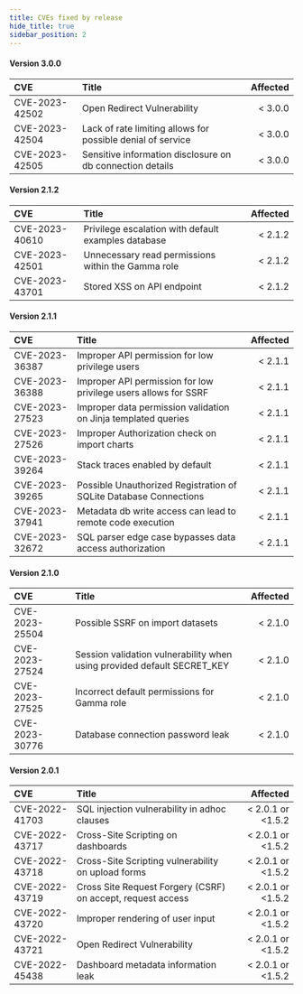```yaml
---
title: CVEs fixed by release
hide_title: true
sidebar_position: 2
---
```


#### Version 3.0.0

| CVE            | Title                                                                   | Affected |
|:---------------|:------------------------------------------------------------------------|---------:|
| CVE-2023-42502 | Open Redirect Vulnerability                                             |  < 3.0.0 |
| CVE-2023-42504 | Lack of rate limiting allows for possible denial of service             |  < 3.0.0 |
| CVE-2023-42505 | Sensitive information disclosure on db connection details               |  < 3.0.0 |


#### Version 2.1.2

| CVE            | Title                                                                   | Affected |
|:---------------|:------------------------------------------------------------------------|---------:|
| CVE-2023-40610 | Privilege escalation with default examples database                     |  < 2.1.2 |
| CVE-2023-42501 | Unnecessary read permissions within the Gamma role                      |  < 2.1.2 |
| CVE-2023-43701 | Stored XSS on API endpoint                                              |  < 2.1.2 |


#### Version 2.1.1

| CVE            | Title                                                                   | Affected |
|:---------------|:------------------------------------------------------------------------|---------:|
| CVE-2023-36387 | Improper API permission for low privilege users                         |  < 2.1.1 |
| CVE-2023-36388 | Improper API permission for low privilege users allows for SSRF         |  < 2.1.1 |
| CVE-2023-27523 | Improper data permission validation on Jinja templated queries          |  < 2.1.1 |
| CVE-2023-27526 | Improper Authorization check on import charts                           |  < 2.1.1 |
| CVE-2023-39264 | Stack traces enabled by default                                         |  < 2.1.1 |
| CVE-2023-39265 | Possible Unauthorized Registration of SQLite Database Connections       |  < 2.1.1 |
| CVE-2023-37941 | Metadata db write access can lead to remote code execution              |  < 2.1.1 |
| CVE-2023-32672 | SQL parser edge case bypasses data access authorization                 |  < 2.1.1 |


#### Version 2.1.0

| CVE            | Title                                                                   | Affected |
|:---------------|:------------------------------------------------------------------------|---------:|
| CVE-2023-25504 | Possible SSRF on import datasets                                        |  < 2.1.0 |
| CVE-2023-27524 | Session validation vulnerability when using provided default SECRET_KEY |  < 2.1.0 |
| CVE-2023-27525 | Incorrect default permissions for Gamma role                            |  < 2.1.0 |
| CVE-2023-30776 | Database connection password leak                                       |  < 2.1.0 |


#### Version 2.0.1

| CVE            | Title                                                       |          Affected |
|:---------------|:------------------------------------------------------------|------------------:|
| CVE-2022-41703 | SQL injection vulnerability in adhoc clauses                | < 2.0.1 or <1.5.2 |
| CVE-2022-43717 | Cross-Site Scripting on dashboards                          | < 2.0.1 or <1.5.2 |
| CVE-2022-43718 | Cross-Site Scripting vulnerability on upload forms          | < 2.0.1 or <1.5.2 |
| CVE-2022-43719 | Cross Site Request Forgery (CSRF) on accept, request access | < 2.0.1 or <1.5.2 |
| CVE-2022-43720 | Improper rendering of user input                            | < 2.0.1 or <1.5.2 |
| CVE-2022-43721 | Open Redirect Vulnerability                                 | < 2.0.1 or <1.5.2 |
| CVE-2022-45438 | Dashboard metadata information leak                         | < 2.0.1 or <1.5.2 |
